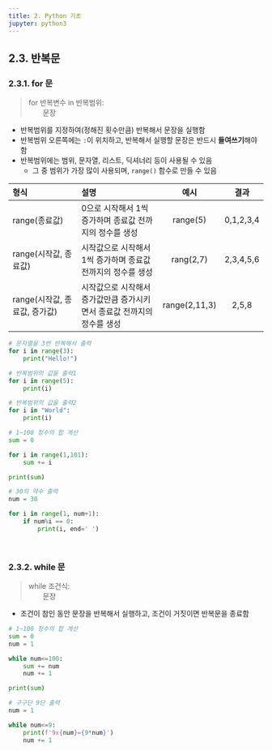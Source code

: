 ```yaml
---
title: 2. Python 기초
jupyter: python3
---
```


## 2.3. 반복문
### 2.3.1. for 문

> for 반복변수 in 반복범위: <br>
> 　　문장

+ 반복범위를 지정하여(정해진 횟수만큼) 반복해서 문장을 실행함
+ 반복범위 오른쪽에는 `:`이 위치하고, 반복해서 실행할 문장은 반드시 **들여쓰기**해야 함
+ 반복범위에는 범위, 문자열, 리스트, 딕셔너리 등이 사용될 수 있음
  + 그 중 범위가 가장 많이 사용되며, `range()` 함수로 만들 수 있음
 
|형식|설명|예시|결과|
|:---------|:------------|:---:|:---:|
|range(종료값)|0으로 시작해서 1씩 증가하며 종료값 전까지의 정수를 생성|range(5)|0,1,2,3,4|
|range(시작값, 종료값)|시작값으로 시작해서 1씩 증가하며 종료값 전까지의 정수를 생성|rang(2,7)|2,3,4,5,6|
|range(시작값, 종료값, 증가값)|시작값으로 시작해서 증가값만큼 증가시키면서 종료값 전까지의 정수를 생성|range(2,11,3)|2,5,8|


```python
# 문자열을 3번 반복해서 출력
for i in range(3):
    print("Hello!")
```

```python
# 반복범위의 값을 출력1
for i in range(5):
    print(i)
```

```python
# 반복범위의 값을 출력2
for i in "World":
    print(i)
```

```python
# 1~100 정수의 합 계산
sum = 0

for i in range(1,101):
    sum += i

print(sum)
```

```python
# 30의 약수 출력
num = 30

for i in range(1, num+1):
    if num%i == 0:
        print(i, end=' ')
```

<br>

### 2.3.2. while 문

> while 조건식: <br>
> 　　문장

+ 조건이 참인 동안 문장을 반복해서 실행하고, 조건이 거짓이면 반복문을 종료함

```python
# 1~100 정수의 합 계산
sum = 0
num = 1

while num<=100:
    sum += num
    num += 1

print(sum)
```

```python
# 구구단 9단 출력
num = 1

while num<=9:
    print(f'9x{num}={9*num}')
    num += 1
```

